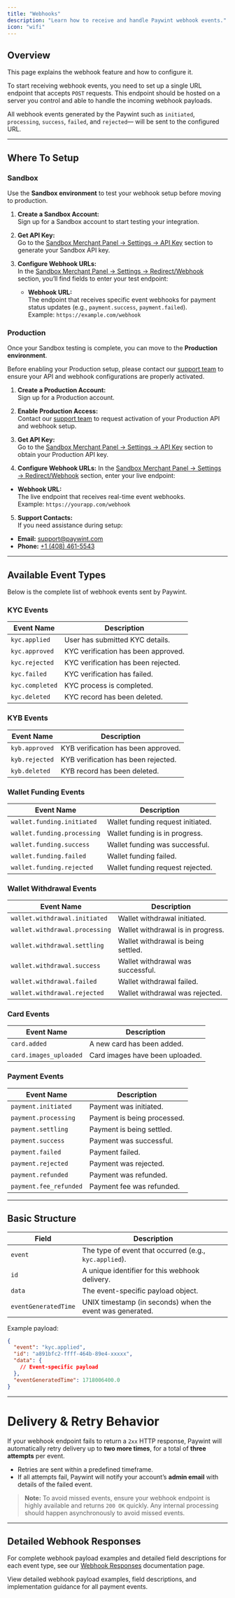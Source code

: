 ```yaml
---
title: "Webhooks"
description: "Learn how to receive and handle Paywint webhook events."
icon: "wifi"
---
```


## Overview

This page explains the webhook feature and how to configure it.

To start receiving webhook events, you need to set up a single URL endpoint that accepts `POST` requests. This endpoint should be hosted on a server you control and able to handle the incoming webhook payloads.

All webhook events generated by the Paywint such as `initiated`, `processing`, `success`, `failed`, and `rejected`— will be sent to the configured URL.

---

## Where To Setup

### Sandbox

Use the **Sandbox environment** to test your webhook setup before moving to production.

1. **Create a Sandbox Account:**  
   Sign up for a Sandbox account to start testing your integration.

2. **Get API Key:**  
   Go to the [Sandbox Merchant Panel → Settings → API Key](https://sandbox.merchant.paywint.com/app/settings/api-credentials) section to generate your Sandbox API key.

3. **Configure Webhook URLs:**  
   In the [Sandbox Merchant Panel → Settings → Redirect/Webhook](https://sandbox.merchant.paywint.com/app/settings/urls) section, you’ll find fields to enter your test endpoint:
   - **Webhook URL:**  
     The endpoint that receives specific event webhooks for payment status updates (e.g., `payment.success`, `payment.failed`).  
     Example: `https://example.com/webhook`


### Production

Once your Sandbox testing is complete, you can move to the **Production environment**.

Before enabling your Production setup, please contact our [support team](https://paywint.com/contact) to ensure your API and webhook configurations are properly activated.

1. **Create a Production Account:**  
Sign up for a Production account.

2. **Enable Production Access:**  
   Contact our [support team](https://paywint.com/contact) to request activation of your Production API and webhook setup.

3. **Get API Key:**  
Go to the [Sandbox Merchant Panel → Settings → API Key](https://merchant.paywint.com/app/settings/api-credentials) section to obtain your Production API key.

4. **Configure Webhook URLs:**
  In the [Sandbox Merchant Panel → Settings → Redirect/Webhook](https://merchant.paywint.com/app/settings/urls) section, enter your live endpoint:
  - **Webhook URL:**  
    The live endpoint that receives real-time event webhooks.  
    Example: `https://yourapp.com/webhook`

5. **Support Contacts:**  
If you need assistance during setup:  
- **Email:** [support@paywint.com](mailto:support@paywint.com)  
- **Phone:** [+1 (408) 461-5543](tel:+14084615543)

---

## Available Event Types

Below is the complete list of webhook events sent by Paywint.

### KYC Events
| Event Name      | Description                         |
|-----------------|-------------------------------------|
| `kyc.applied`   | User has submitted KYC details.     |
| `kyc.approved`  | KYC verification has been approved. |
| `kyc.rejected`  | KYC verification has been rejected. |
| `kyc.failed`    | KYC verification has failed.        |
| `kyc.completed` | KYC process is completed.           |
| `kyc.deleted`   | KYC record has been deleted.        |


### KYB Events
| Event Name      | Description                         |
|-----------------|-------------------------------------|
| `kyb.approved`  | KYB verification has been approved. |
| `kyb.rejected`  | KYB verification has been rejected. |
| `kyb.deleted`   | KYB record has been deleted.        |


### Wallet Funding Events
| Event Name                  | Description                        |
|-----------------------------|------------------------------------|
| `wallet.funding.initiated`  | Wallet funding request initiated.  |
| `wallet.funding.processing` | Wallet funding is in progress.     |
| `wallet.funding.success`    | Wallet funding was successful.     |
| `wallet.funding.failed`     | Wallet funding failed.             |
| `wallet.funding.rejected`   | Wallet funding request rejected.   |


### Wallet Withdrawal Events
| Event Name                     | Description                         |
|--------------------------------|-------------------------------------|
| `wallet.withdrawal.initiated`  | Wallet withdrawal initiated.        |
| `wallet.withdrawal.processing` | Wallet withdrawal is in progress.   |
| `wallet.withdrawal.settling`   | Wallet withdrawal is being settled. |
| `wallet.withdrawal.success`    | Wallet withdrawal was successful.   |
| `wallet.withdrawal.failed`     | Wallet withdrawal failed.           |
| `wallet.withdrawal.rejected`   | Wallet withdrawal was rejected.     |


### Card Events
| Event Name             | Description                        |
|------------------------|------------------------------------|
| `card.added`           | A new card has been added.         |
| `card.images_uploaded` | Card images have been uploaded.    |


### Payment Events
| Event Name                    | Description                     |
|-------------------------------|---------------------------------|
| `payment.initiated`           | Payment was initiated.          |
| `payment.processing`          | Payment is being processed.     |
| `payment.settling`            | Payment is being settled.       |
| `payment.success`             | Payment was successful.         |
| `payment.failed`              | Payment failed.                 |
| `payment.rejected`            | Payment was rejected.           |
| `payment.refunded`            | Payment was refunded.           |
| `payment.fee_refunded`        | Payment fee was refunded.       |

---

## Basic Structure

| Field                | Description                                               |
| -------------------- | --------------------------------------------------------- |
| `event`              | The type of event that occurred (e.g., `kyc.applied`).    |
| `id`                 | A unique identifier for this webhook delivery.            |
| `data`               | The event-specific payload object.                        |
| `eventGeneratedTime` | UNIX timestamp (in seconds) when the event was generated. |

Example payload:

```json
{
  "event": "kyc.applied",
  "id": "a891bfc2-ffff-464b-89e4-xxxxx",
  "data": {
    // Event-specific payload
  },
  "eventGeneratedTime": 1718006400.0
}
````

---

# Delivery & Retry Behavior

If your webhook endpoint fails to return a `2xx` HTTP response, Paywint will automatically retry delivery up to **two more times**, for a total of **three attempts** per event.

* Retries are sent within a predefined timeframe.
* If all attempts fail, Paywint will notify your account’s **admin email** with details of the failed event.

> **Note:** To avoid missed events, ensure your webhook endpoint is highly available and returns `200 OK` quickly. Any internal processing should happen asynchronously to avoid missed events.

---

## Detailed Webhook Responses

For complete webhook payload examples and detailed field descriptions for each event type, see our [Webhook Responses](/webhook-response) documentation page.

<Card title="Webhook Responses" icon="code" href="/webhook-response">
  View detailed webhook payload examples, field descriptions, and implementation guidance for all payment events.
</Card>